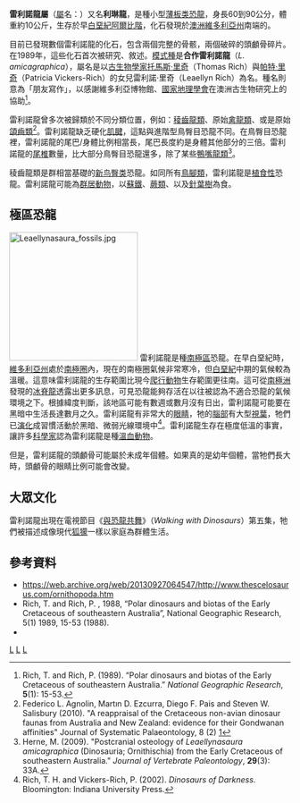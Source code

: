{{Automatic Taxobox
| taxon = Leaellynasaura
| fossil_range = [[白堊紀|白堊紀]]前期, {{fossilrange|118|110}}
| image = Leaellynasaura.jpg
| image_caption = 
| authority = [[托馬斯·里奇|Rich]] & [[帕特·里奇|Rich]], 1989
| type_species = '''合作雷利諾龍<br>''Leaellynasaura amicagraphica'''''
| type_species_authority = Rich & Rich, 1989
}}

'''雷利諾龍屬'''（[[屬|屬]]名：{{lang|la|''Leaellynasaura''}}）又名'''利琳龍'''，是種小型[[薄板类|薄板类]][[恐龍|恐龍]]，身長60到90公分，體重約10公斤，生存於早[[白堊紀|白堊紀]][[阿爾比階|阿爾比階]]，化石發現於[[澳洲|澳洲]][[維多利亞州|維多利亞州]]南端的{{link-en|恐龍灣|Dinosaur Cove}}。

目前已發現數個雷利諾龍的化石，包含兩個完整的骨骸，兩個破碎的頭顱骨碎片。在1989年，這些化石首次被研究、敘述。[[模式種|模式種]]是'''合作雷利諾龍'''（''L. amicagraphica''），屬名是以[[古生物學家|古生物學家]][[托馬斯·里奇|托馬斯·里奇]]（Thomas Rich）與[[帕特·里奇|帕特·里奇]]（Patricia Vickers-Rich）的女兒雷利諾·里奇（Leaellyn Rich）為名。種名則意為「朋友寫作」，以感謝維多利亞博物館、[[國家地理學會|國家地理學會]]在澳洲古生物研究上的協助<ref name=rich&rich1988>Rich, T. and Rich, P. (1989). “Polar dinosaurs and biotas of the Early Cretaceous of southeastern Australia.” ''National Geographic Research'', '''5'''(1): 15-53.</ref>。

雷利諾龍曾多次被歸類於不同分類位置，例如：[[稜齒龍類|稜齒龍類]]、原始[[禽龍類|禽龍類]]、或是原始[[頜齒類|頜齒類]]<ref>Federico L. Agnolin, Martın D. Ezcurra, Diego F. Pais and Steven W. Salisbury (2010). "A reappraisal of the Cretaceous non-avian dinosaur faunas from Australia and New Zealand: evidence for their Gondwanan affinities" Journal of Systematic Palaeontology, 8 (2) [http://www.informaworld.com/smpp/321503875-4656575/content~db=all~content=a922467212~tab=content~order=page]</ref>。雷利諾龍缺乏硬化[[肌腱|肌腱]]，這點與進階型鳥臀目恐龍不同。在鳥臀目恐龍裡，雷利諾龍的尾巴/身體比例相當長，尾巴長度約是身體其他部分的三倍。雷利諾龍的[[尾椎|尾椎]]數量，比大部分鳥臀目恐龍還多，除了某些[[鴨嘴龍類|鴨嘴龍類]]<ref name=herne2009>Herne, M. (2009). "Postcranial osteology of ''Leaellynasaura amicagraphica'' (Dinosauria; Ornithischia) from the Early Cretaceous of southeastern Australia." ''Journal of Vertebrate Paleontology'', '''29'''(3): 33A.{{cite web |url=http://www.vertpaleo.org/meetings/SVPProgramAbstracts09WEB.pdf.pdf |title=存档副本 |accessdate=2010-07-05 |deadurl=yes |archiveurl=https://web.archive.org/web/20100715013459/http://www.vertpaleo.org/meetings/SVPProgramAbstracts09WEB.pdf.pdf |archivedate=2010-07-15 }}</ref>。

稜齒龍類是群相當基礎的[[新鸟臀类|新鸟臀类]]恐龍。如同所有[[鳥腳類|鳥腳類]]，雷利諾龍是[[植食性|植食性]]恐龍。雷利諾龍可能為[[群居動物|群居動物]]，以[[蘇鐵|蘇鐵]]、[[蕨類|蕨類]]、以及[[針葉樹|針葉樹]]為食。

== 極區恐龍 ==
[[File:Leaellynasaura_fossils.jpg|230px]]
雷利諾龍是種[[南極區|南極區]]恐龍。在早白堊紀時，[[維多利亞州|維多利亞州]]處於[[南極圈|南極圈]]內，現在的南極圈氣候非常寒冷，但[[白堊紀|白堊紀]]中期的氣候較為溫暖。這意味雷利諾龍的生存範圍比現今[[爬行動物|爬行動物]]生存範圍更往南。這可從[[南極洲|南極洲]]發現的[[冰脊龍|冰脊龍]]透露出更多訊息，可見恐龍能夠存活在以往被認為不適合恐龍的氣候環境之下。根據緯度判斷，該地區可能有數週或數月沒有日出，雷利諾龍可能要在黑暗中生活長達數月之久。雷利諾龍有非常大的[[眼睛|眼睛]]，牠的[[腦部|腦部]]有大型[[視葉|視葉]]，牠們已[[演化|演化]]成習慣活動於黑暗、微弱光線環境中<ref name=rich&rich2002>Rich, T. H. and Vickers-Rich, P. (2002). ''Dinosaurs of Darkness''. Bloomington: Indiana University Press.</ref>。雷利諾龍生存在極度低溫的事實，讓許多[[科學家|科學家]]認為雷利諾龍是種[[溫血動物|溫血動物]]。

但是，雷利諾龍的頭顱骨可能屬於未成年個體。如果真的是幼年個體，當牠們長大時，頭顱骨的眼睛比例可能會改變。

==大眾文化==
雷利諾龍出現在電視節目《[[與恐龍共舞|與恐龍共舞]]》（''Walking with Dinosaurs''）第五集，牠們被描述成像現代[[狐獴|狐獴]]一樣以家庭為群體生活。

==參考資料==
{{reflist}}
* https://web.archive.org/web/20130927064547/http://www.thescelosaurus.com/ornithopoda.htm 
* Rich, T. and Rich, P. , 1988, “Polar dinosaurs and biotas of the Early Cretaceous of southeastern Australia”, National Geographic Research,  5(1) 1989, 15-53 (1988).
*{{cite book|author=David Burnie|year=2002|title=The Kingfisher Illustrated Dinosaur Encyclopedia|publisher= Kingfisher Publications Plc}}
{{鳥臀目}}
{{Taxonbar|from=Q131179}}

[[Category:下白堊紀恐龍|L]]
[[Category:鳥臀目|L]]
[[Category:大洋洲恐龍|L]]